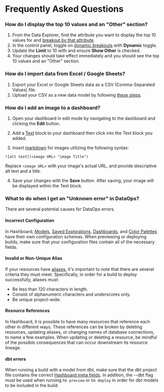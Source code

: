 # Frequently Asked Questions

### How do I display the top 10 values and an "Other" section?
1. From the Data Explorer, find the attribute you want to display the top 10 values for and [breakout by that attribute](/docs/visualizing-data/breakout#adding-and-removing-a-breakout).
2. In the control panel, toggle on [dynamic breakouts](/docs/visualizing-data/breakout#dynamic-breakouts) with **Dynamic** toggle.
3. Update the **Limit** to 10 with and ensure **Show Other** is checked.
4. Your changes should take effect immediately and you should see the top 10 values and an "Other" section.

### How do I import data from Excel / Google Sheets?

1. Export your Excel or Google Sheets data as a CSV (Comma-Separated Values) file.
2. Upload your CSV as a new data model by following [these steps](/docs/data-modeling/query-data-files).

### How do I add an image to a dashboard?
1. Open your dashboard in edit mode by navigating to the dashboard and clicking the **Edit** button.

2. Add a [Text](/docs/dashboards/text) block to your dashboard then click into the Text block you added.

3. Insert [markdown](https://commonmark.org/help/) for images utilizing the following syntax:

```
![alt text](<image URL> "image Title")
```

Replace `<image URL>` with your image's actual URL, and provide descriptive alt text and a title.

4. Save your changes with the **Save** button. After saving, your image will be displayed within the Text block.

### What to do when I get an "Unknown error" in DataOps?
There are several potential causes for DataOps errors.

#### Incorrect Configuration

In Hashboard, [Models](/docs/data-ops/config-schema/data-models), [Saved Explorations](/docs/data-ops/config-schema/saved-explorations), 
[Dashboards](/docs/data-ops/config-schema/dashboards), and [Color Palettes](/docs/data-ops/config-schema/color-palettes) have their own configuration schemas.
When previewing or deploying builds, make sure that your configuration files contain all of the necessary fields. 

#### Invalid or Non-Unique Alias

If your resources have [aliases](/docs/data-ops/resource-identifiers), it's important to note that there are several criteria they must meet. 
Specifically, in order for a build to deploy successfully, aliases must:
- Be less than 120 characters in length.
- Consist of alphanumeric characters and underscores only.
- Be unique project-wide.

#### Resource References

In Hashboard, it is possible to have many resources that reference each other in different ways. 
These references can be broken by deleting resources, updating aliases, or changing names of database connections, to name a few examples.
When updating or deleting a resource, be mindful of the possible consequences that can occur downstream its resource lineage.

#### dbt errors

When running a build with a model from dbt, make sure that the dbt project file contains the correct [Hashboard meta fields](/docs/data-ops/dbt-integration). 
In addition, the --dbt flag must be used when running `hb preview` or `hb deploy` in order for dbt models to be included in the build.